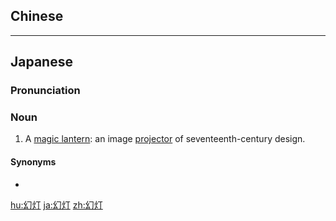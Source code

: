{{also|幻燈}}
==Chinese==
{{zh-see|幻燈}}

----

==Japanese==
{{ja-kanjitab|げん|とう|yomi=on}}
{{wikipedia|lang=ja}}

===Pronunciation===
{{ja-pron|げんとう|y=on}}

===Noun===
{{ja-noun|げんとう|kyu=幻燈}}

# A [[magic lantern]]: an image [[projector]] of seventeenth-century design.

====Synonyms====
* {{l|ja|幻灯機|tr={{l|ja|げんとうき}}, ''[[gentōki]]''}}

[[hu:幻灯]]
[[ja:幻灯]]
[[zh:幻灯]]